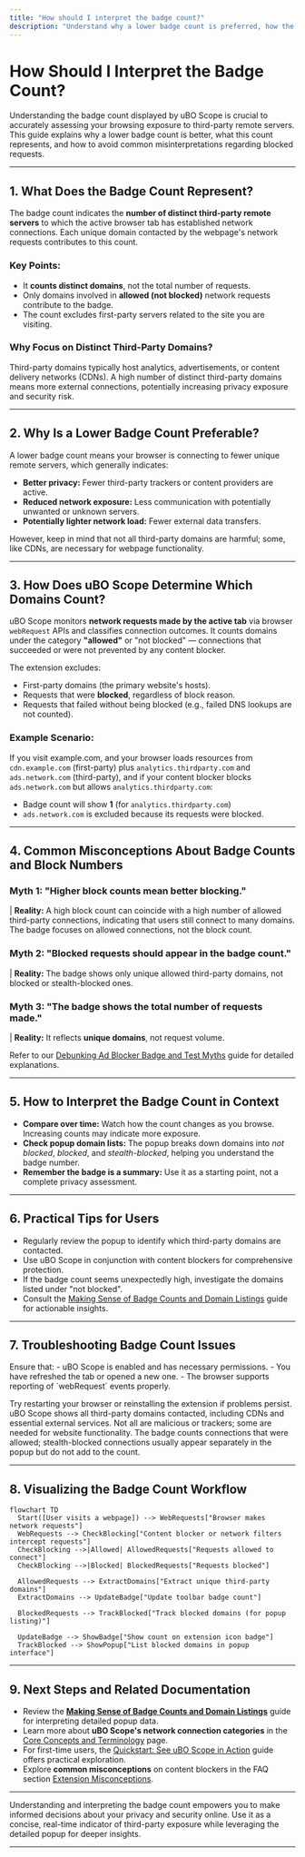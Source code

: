 ```yaml
---
title: "How should I interpret the badge count?"
description: "Understand why a lower badge count is preferred, how the count relates to third-party network requests, and how to avoid common misconceptions about block numbers."
---
```


# How Should I Interpret the Badge Count?

Understanding the badge count displayed by uBO Scope is crucial to accurately assessing your browsing exposure to third-party remote servers. This guide explains why a lower badge count is better, what this count represents, and how to avoid common misinterpretations regarding blocked requests.

---

## 1. What Does the Badge Count Represent?

The badge count indicates the **number of distinct third-party remote servers** to which the active browser tab has established network connections. Each unique domain contacted by the webpage's network requests contributes to this count.

### Key Points:
- It **counts distinct domains**, not the total number of requests.
- Only domains involved in **allowed (not blocked)** network requests contribute to the badge.
- The count excludes first-party servers related to the site you are visiting.

### Why Focus on Distinct Third-Party Domains?
Third-party domains typically host analytics, advertisements, or content delivery networks (CDNs). A high number of distinct third-party domains means more external connections, potentially increasing privacy exposure and security risk.

---

## 2. Why Is a Lower Badge Count Preferable?

A lower badge count means your browser is connecting to fewer unique remote servers, which generally indicates:

- **Better privacy:** Fewer third-party trackers or content providers are active.
- **Reduced network exposure:** Less communication with potentially unwanted or unknown servers.
- **Potentially lighter network load:** Fewer external data transfers.

However, keep in mind that not all third-party domains are harmful; some, like CDNs, are necessary for webpage functionality.

---

## 3. How Does uBO Scope Determine Which Domains Count?

uBO Scope monitors **network requests made by the active tab** via browser `webRequest` APIs and classifies connection outcomes. It counts domains under the category **"allowed"** or "not blocked" — connections that succeeded or were not prevented by any content blocker.

The extension excludes:

- First-party domains (the primary website's hosts).
- Requests that were **blocked**, regardless of block reason.
- Requests that failed without being blocked (e.g., failed DNS lookups are not counted).

### Example Scenario:
If you visit example.com, and your browser loads resources from `cdn.example.com` (first-party) plus `analytics.thirdparty.com` and `ads.network.com` (third-party), and if your content blocker blocks `ads.network.com` but allows `analytics.thirdparty.com`:

- Badge count will show **1** (for `analytics.thirdparty.com`)
- `ads.network.com` is excluded because its requests were blocked.

---

## 4. Common Misconceptions About Badge Counts and Block Numbers

### Myth 1: "Higher block counts mean better blocking."

| **Reality:** A high block count can coincide with a high number of allowed third-party connections, indicating that users still connect to many domains. The badge focuses on allowed connections, not the block count.

### Myth 2: "Blocked requests should appear in the badge count."

| **Reality:** The badge shows only unique allowed third-party domains, not blocked or stealth-blocked ones.

### Myth 3: "The badge shows the total number of requests made."

| **Reality:** It reflects **unique domains**, not request volume.

Refer to our [Debunking Ad Blocker Badge and Test Myths](https://example.com/guides/practical-use-cases/debunking-myths) guide for detailed explanations.

---

## 5. How to Interpret the Badge Count in Context

- **Compare over time:** Watch how the count changes as you browse. Increasing counts may indicate more exposure.
- **Check popup domain lists:** The popup breaks down domains into *not blocked*, *blocked*, and *stealth-blocked*, helping you understand the badge number.
- **Remember the badge is a summary:** Use it as a starting point, not a complete privacy assessment.

---

## 6. Practical Tips for Users

- Regularly review the popup to identify which third-party domains are contacted.
- Use uBO Scope in conjunction with content blockers for comprehensive protection.
- If the badge count seems unexpectedly high, investigate the domains listed under "not blocked".
- Consult the [Making Sense of Badge Counts and Domain Listings](https://example.com/guides/getting-started/understanding-badge) guide for actionable insights.

---

## 7. Troubleshooting Badge Count Issues

<AccordionGroup title="Troubleshooting Badge Count Issues">
<Accordion title="Why does the badge count not update when I visit a new site?">
Ensure that:
- uBO Scope is enabled and has necessary permissions.
- You have refreshed the tab or opened a new one.
- The browser supports reporting of `webRequest` events properly.

Try restarting your browser or reinstalling the extension if problems persist.
</Accordion>
<Accordion title="Why do I see connections I didn't expect in the popup?">
uBO Scope shows all third-party domains contacted, including CDNs and essential external services. Not all are malicious or trackers; some are needed for website functionality.
</Accordion>
<Accordion title="Can the badge count be affected by stealth or DNS-based blocking?">
The badge counts connections that were allowed; stealth-blocked connections usually appear separately in the popup but do not add to the count.
</Accordion>
</AccordionGroup>

---

## 8. Visualizing the Badge Count Workflow

```mermaid
flowchart TD
  Start([User visits a webpage]) --> WebRequests["Browser makes network requests"]
  WebRequests --> CheckBlocking["Content blocker or network filters intercept requests"]
  CheckBlocking -->|Allowed| AllowedRequests["Requests allowed to connect"]
  CheckBlocking -->|Blocked| BlockedRequests["Requests blocked"]

  AllowedRequests --> ExtractDomains["Extract unique third-party domains"]
  ExtractDomains --> UpdateBadge["Update toolbar badge count"]

  BlockedRequests --> TrackBlocked["Track blocked domains (for popup listing)"]

  UpdateBadge --> ShowBadge["Show count on extension icon badge"]
  TrackBlocked --> ShowPopup["List blocked domains in popup interface"]
```

---

## 9. Next Steps and Related Documentation

- Review the **[Making Sense of Badge Counts and Domain Listings](https://example.com/guides/getting-started/understanding-badge)** guide for interpreting detailed popup data.
- Learn more about **uBO Scope's network connection categories** in the [Core Concepts and Terminology](/overview/product-intro-core-value/core-terms-and-concepts) page.
- For first-time users, the [Quickstart: See uBO Scope in Action](https://example.com/getting-started/usage-validation-troubleshooting/quickstart-usage) guide offers practical exploration.
- Explore **common misconceptions** on content blockers in the FAQ section [Extension Misconceptions](https://example.com/faq/getting-started-faq/extension-misconceptions).

---

<Tip>
Understanding and interpreting the badge count empowers you to make informed decisions about your privacy and security online. Use it as a concise, real-time indicator of third-party exposure while leveraging the detailed popup for deeper insights.
</Tip>

---